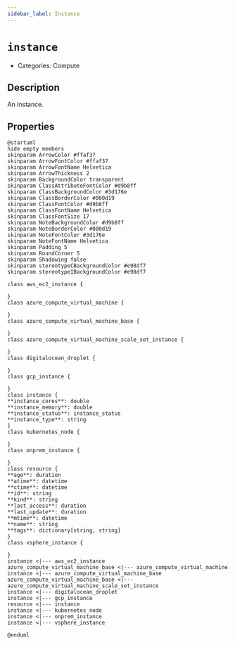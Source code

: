 ```yaml
---
sidebar_label: Instance
---
```


# `instance`

- Categories: Compute

## Description

An instance.

## Properties

<ZoomPanPinch>

```kroki imgType="plantuml" imgAlt="Diagram of Instance data model"
@startuml
hide empty members
skinparam ArrowColor #ffaf37
skinparam ArrowFontColor #ffaf37
skinparam ArrowFontName Helvetica
skinparam ArrowThickness 2
skinparam BackgroundColor transparent
skinparam ClassAttributeFontColor #d9b8ff
skinparam ClassBackgroundColor #3d176e
skinparam ClassBorderColor #000d19
skinparam ClassFontColor #d9b8ff
skinparam ClassFontName Helvetica
skinparam ClassFontSize 17
skinparam NoteBackgroundColor #d9b8ff
skinparam NoteBorderColor #000d19
skinparam NoteFontColor #3d176e
skinparam NoteFontName Helvetica
skinparam Padding 5
skinparam RoundCorner 5
skinparam Shadowing false
skinparam stereotypeCBackgroundColor #e98df7
skinparam stereotypeIBackgroundColor #e98df7

class aws_ec2_instance {

}
class azure_compute_virtual_machine {

}
class azure_compute_virtual_machine_base {

}
class azure_compute_virtual_machine_scale_set_instance {

}
class digitalocean_droplet {

}
class gcp_instance {

}
class instance {
**instance_cores**: double
**instance_memory**: double
**instance_status**: instance_status
**instance_type**: string
}
class kubernetes_node {

}
class onprem_instance {

}
class resource {
**age**: duration
**atime**: datetime
**ctime**: datetime
**id**: string
**kind**: string
**last_access**: duration
**last_update**: duration
**mtime**: datetime
**name**: string
**tags**: dictionary[string, string]
}
class vsphere_instance {

}
instance <|--- aws_ec2_instance
azure_compute_virtual_machine_base <|--- azure_compute_virtual_machine
instance <|--- azure_compute_virtual_machine_base
azure_compute_virtual_machine_base <|--- azure_compute_virtual_machine_scale_set_instance
instance <|--- digitalocean_droplet
instance <|--- gcp_instance
resource <|--- instance
instance <|--- kubernetes_node
instance <|--- onprem_instance
instance <|--- vsphere_instance

@enduml
```

</ZoomPanPinch>

